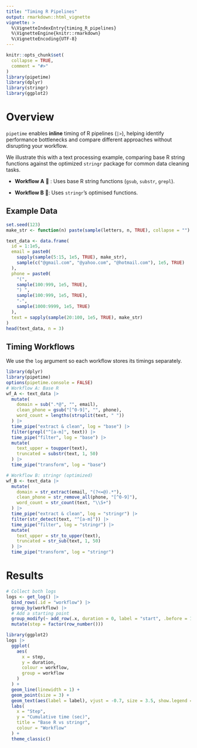 ```yaml
---
title: "Timing R Pipelines"
output: rmarkdown::html_vignette
vignette: >
  %\VignetteIndexEntry{timing_R_pipelines}
  %\VignetteEngine{knitr::rmarkdown}
  %\VignetteEncoding{UTF-8}
---
```


```r
knitr::opts_chunk$set(
  collapse = TRUE,
  comment = "#>"
)
library(pipetime)
library(dplyr)
library(stringr)
library(ggplot2)
```

# Overview
`pipetime` enables **inline** timing of R pipelines (`|>`), helping identify performance bottlenecks and compare different approaches without disrupting your workflow.

We illustrate this with a text processing example, comparing base R string functions against the optimized `stringr` package for common data cleaning tasks.

-   **Workflow A** 🐢 : Uses base R string functions (`gsub`, `substr`, `grepl`).

-   **Workflow B** 🚀: Uses `stringr`'s optimised functions.

## Example Data
```r
set.seed(123)
make_str <- function(n) paste(sample(letters, n, TRUE), collapse = "")

text_data <- data.frame(
  id = 1:1e5,
  email = paste0(
    sapply(sample(5:15, 1e5, TRUE), make_str),
    sample(c("@gmail.com", "@yahoo.com", "@hotmail.com"), 1e5, TRUE)
  ),
  phone = paste0(
    "(",
    sample(100:999, 1e5, TRUE),
    ") ",
    sample(100:999, 1e5, TRUE),
    "-",
    sample(1000:9999, 1e5, TRUE)
  ),
  text = sapply(sample(20:100, 1e5, TRUE), make_str)
)
head(text_data, n = 3)
```

## Timing Workflows
We use the `log` argument so each workflow stores its timings separately.

```r
library(dplyr)
library(pipetime)
options(pipetime.console = FALSE)
# Workflow A: Base R
wf_A <- text_data |>
  mutate(
    domain = sub(".*@", "", email),
    clean_phone = gsub("[^0-9]", "", phone),
    word_count = lengths(strsplit(text, " "))
  ) |>
  time_pipe("extract & clean", log = "base") |>
  filter(grepl("^[a-m]", text)) |>
  time_pipe("filter", log = "base") |>
  mutate(
    text_upper = toupper(text),
    truncated = substr(text, 1, 50)
  ) |>
  time_pipe("transform", log = "base")

# Workflow B: stringr (optimized)
wf_B <- text_data |>
  mutate(
    domain = str_extract(email, "(?<=@).*"),
    clean_phone = str_remove_all(phone, "[^0-9]"),
    word_count = str_count(text, "\\S+")
  ) |>
  time_pipe("extract & clean", log = "stringr") |>
  filter(str_detect(text, "^[a-m]")) |>
  time_pipe("filter", log = "stringr") |>
  mutate(
    text_upper = str_to_upper(text),
    truncated = str_sub(text, 1, 50)
  ) |>
  time_pipe("transform", log = "stringr")

```

# Results
```r
# Collect both logs
logs <- get_log() |>
  bind_rows(.id = "workflow") |>
  group_by(workflow) |>
  # Add a starting point
  group_modify(~ add_row(.x, duration = 0, label = "start", .before = 1)) |>
  mutate(step = factor(row_number()))

library(ggplot2)
logs |>
  ggplot(
    aes(
      x = step,
      y = duration,
      colour = workflow,
      group = workflow
    )
  ) +
  geom_line(linewidth = 1) +
  geom_point(size = 3) +
  geom_text(aes(label = label), vjust = -0.7, size = 3.5, show.legend = FALSE) +
  labs(
    x = "Step",
    y = "Cumulative time (sec)",
    title = "Base R vs stringr",
    colour = "Workflow"
  ) +
  theme_classic()
```
